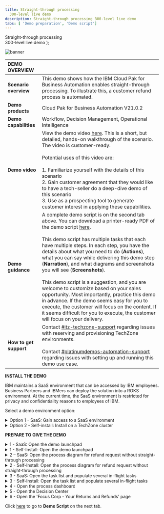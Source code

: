 ---
title: Straight-through processing
  300-level live demo
description: Straight-through processing 300-level live demo
tabs: [ 'Demo preparation', 'Demo script']
---

  <span>
    Straight-through processing <br/> 300-level live demo
  </span> );

![banner](./images/BA_STP_300_Prep_GitHub_banner_8-3-21_short.jpg)
<span id="place1"></span>

| DEMO OVERVIEW |  |
| :--- | :--- |
| **Scenario overview** | This demo shows how the IBM Cloud Pak for Business Automation enables straight-through processing. To illustrate this, a customer refund process is automated. |
| **Demo products** | Cloud Pak for Business Automation V21.0.2 |
| **Demo capabilities** | Workflow, Decision Management, Operational Intelligence |
| **Demo video** | View the demo video <a href="https://ibm.ent.box.com/s/4yskrkefl1ssjxjmxx3kln87z5on4thx" target="_blank" rel="noreferrer">here</a>. This is a short, but detailed, hands-on walkthrough of the scenario. The video is customer-ready.<br/><br/>Potential uses of this video are:<br/><br/>1. Familiarize yourself with the details of this scenario <br/>2. Gain customer agreement that they would like to have a tech-seller do a deep-dive demo of this scenario <br/>3. Use as a prospecting tool to generate customer interest in applying these capabilities. |
| **Demo guidance** | A complete demo script is on the second tab above. You can download a printer-ready PDF of the demo script <a href="./300-BA-STP-Demo-Script.pdf" target="_blank" rel="noreferrer">here</a>. <br/><br/> This demo script has multiple tasks that each have multiple steps. In each step, you have the details about what you need to do (**Actions**), what you can say while delivering this demo step (**Narration**), and what diagrams and screenshots you will see (**Screenshots**). <br/><br/> This demo script is a suggestion, and you are welcome to customize based on your sales opportunity. Most importantly, practice this demo in advance. If the demo seems easy for you to execute, the customer will focus on the content. If it seems difficult for you to execute, the customer will focus on your delivery. |
| **How to get support** | Contact <a href="https://ibm-cloud.slack.com/archives/C0124J683GW" target="_blank" rel="noreferrer">#itz-techzone-support</a> regarding issues with reserving and provisioning TechZone environments. <br/><br/> Contact <a href="https://ibm-cloud.slack.com/archives/C0216F39ACU" target="_blank" rel="noreferrer">#platinumdemos-automation-support</a> regarding issues with setting up and running this demo use case. |

**INSTALL THE DEMO**

IBM maintains a SaaS environment that can be accessed by IBM employees. Business Partners and IBMers can deploy the solution into a ROKS environment. At the current time, the SaaS environment is restricted for privacy and confidentiality reasons to employees of IBM.

Select a demo environment option:

<details>

<summary>Option 1 - SaaS: Gain access to a SaaS environment</summary>

<br/>

This demo runs on the Cloud Pak for Business Automation as a Service demo environment. If you are a seller or technical seller needing access to an environment, please locate and contact your local market admin directly using the list <a href="http://ibm.biz/NextGenTenantAdmins" target="_blank" rel="noreferrer">here</a>.
<br/>

Once your environment is ready, continue to **Prepare to give the demo**.

<br/>

**[Go to top](#place1)**

<br/>

</details>

<details>

<summary>Option 2 - Self-install: Install on a TechZone cluster</summary>

<br/>

**1 - Reserve an environment on TechZone**

<br/>

| **1.1** | **Reserve your OpenShift cluster** |
| :--- | :--- |
| **Actions** | a. To reserve a preinstalled Cloud Pak for Business Automation V21.0.2-IF001 on Red Hat OpenShift, go <a href="https://techzone.ibm.com/my/reservations/create/615dcbbc7ed3c6001edaa865" target="_blank" rel="noreferrer">here</a> and complete the form.<br/><br/>Alternatively, you can install the demo into your own cluster. You will need your own OpenShift-based cluster with the Cloud Pak for Business Automation installed and configured for access to all the required user interfaces. <br/><br/>**Suggestion**: When selecting your data center location, use one with the lowest storage % available, even if this is further from your location.<br/><br/>b.	Submit and wait for your cluster to be ready.<br/><br/> **Note**: If your reservation submission fails with an error, try a second time. If it fails again, wait 30 minutes and check <a href="https://techzone.ibm.com/my/reservations" target="_blank" rel="noreferrer">reservations</a> to see if the reservation was successful before you try again. For support and errors in Technology Zone, slack #dte-techzone-support or email dte@us.ibm.com.<br/><br/>Once your environment is ready, continue to the next steps below. |

| **1.2** | **Validate your cluster** |
| :--- | :--- |
| **Actions** | While you may see your environment through the console within a few minutes, the operator will typically take 2 to 5 hours to complete the installation of the Cloud Pak for Business automation.<br/><br/>**Cluster readiness expectations**: Demo Pattern Preinstalled Clusters may be accessible via the IBM Cloud console and OpenShift web console in 20 minutes but the operator will still be deploying your CP4BA installation for at least 2 hours and generally not more than 5 hours.<br/><br/>To know when your cluster is ready: (**Note**: For issues with any of the steps below, go to the <a href="https://github.ibm.com/jgoodhue/cp4ba-roks-install/blob/master/Additional-files/troubleshooting-cluster.md" target="_blank" rel="noreferrer">Troubleshooting page)</a><br/><br/>a. First, wait for an email with the subject Your OpenShift Cluster is ready on IBM Cloud in 30-60 minutes. If you do not receive an email or to check on status, go to IBM Technology Zone's My Library -> My Reservations page.<br/><br/>b.	Next, use the email with the subject Your OpenShift Cluster is ready on IBM Cloud and click to open the console. You may also use the IBM Technology Zone's My Library -> My Reservations page.<br/><br/>c. On the IBM Cloud cluster page, check to be sure the status shows Normal with a green check and an Ingress subdomain exists.<br/><br/>d.	Click the OpenShift web console button in the upper right.<br/><br/>e. The last task within the operator is to generate a config map named icp4adeploy-cp4ba-access-info, which you can access in the OCP Console under Workloads -> Config Maps or via the CLI. If this config map exists, then CP4BA should be ready. The icp4adeploy-cp4ba-access-info config map provides all the required urls and login information needed to install and run the demonstration. <br/><br/>**Note**: It is not recommended to change the password of cp4admin. Instead, create a new admin user if this is required. |

| **1.3** | **Set up ROKS ingress** |
| :--- | :--- |
| **Actions** | OpenShift environments based on the demo pattern and running on IBM Red Hat OpenShift on IBM Cloud (ROKS) will not have any trusted ingress or certificates for Cloud Pak for Business Automation routes and services. This means that workflows (such as those running in Workflow Authoring in Business Automation Studio) will not be able to successfully connect to ODM services. <br/><br/> The following is needed to ensure the ODM are trusted by browsers and by Workflow Authoring. (Additional networking configurations may also be supported but have not been tested.) The following steps require the OpenShift command-line interface (the oc command) and cannot be done in the web console. <br/><br/> Go <a href="https://docs.openshift.com/container-platform/4.6/cli_reference/openshift_cli/getting-started-cli.html" target="_blank" rel="noreferrer">here</a> to install the OpenShift command-line interface before continuing.<br/><br/>a. Open the OpenShift web console using the button in the upper right of your ROKS cluster page in IBM Cloud console.<br/><br/>b. Navigate to Home -> Projects -> openshift-ingress.<br/><br/>c. Navigate to Workloads -> Secrets and locate the secret with the name equal to your cluster hostname (such as `dteroks-0600004t7y-ycnqs-4b4a324f027aea19c5cbc0c3275c4656-0000.us-south.containers.appdomain.cloud` or `ibmcloud-roks-83eow-4b4a324f027aea19c5cbc0c3275c4656-0000`).<br/><br/>d. Extract/copy tls.key and save to a new file using a text editor without any special formatting (be careful not to type any other character in the file).<br/><br/>e. Repeat for tls.crt in a second new file.<br/><br/>f. Access the CLI at the upper right of the web console by clicking **IBM# -> Copy Login Command**.<br/><br/>g. Click **Display token** and copy the line under **Log in with this token**.<br/><br/>h. Paste it into a MacOS or Linux capable terminal where the CLI is installed and execute.<br/><br/>i. Run the following command: `oc project dtecp4ba` (or the name of your own project/namespace).<br/><br/>j. Run the following command where `tls.crt` and `tls.key` are the names of the files you created above: `oc create secret tls cp4a-wildcard --cert tls.crt --key tls.key`.<br/><br/>k. Back in the OpenShift web console, navigate to Operators -> Installed Operators -> IBM Cloud Pak for Business Automation -> CP4BA Deployment tab -> `icp4adeploy` -> YAML tab (or if not using OLM, Administration -> Custom Resource Definitions -> ICP4ACluster -> Instances tab -> icp4adeploy -> YAML tab).<br/><br/>l. Carefully search for the `shared_configuration` section.<br/><br/>m. Carefully add a new line below `shared_configuration` and indent two spaces.<br/><br/>n. Carefully enter the following: `external_tls_certificate_secret: cp4a-wildcard`.<br/><br/>o. Click **Save**.<br/><br/>p. Wait for the operator to reconcile the CR which normally requires 30-120 minutes.<br/><br/>q. Verify the configuration is effective by navigating to an ODM route in a new browser tab (such as `https://odm-decisionserverconsole-<namespace>.<cluster>.<region>.containers.appdomain.cloud`) and ensure it shows as secure with a trusted certificate (most browsers show a lock icon to the left of the URL). |

| **1.4** | **Login to Cloud Pak for Business Automation** |
| :--- | :--- |
| **Actions** | All the URL and user and password information you need will be present in the icp4adeploy-cp4ba-access-info config map which you can access in the OCP Console under Workloads -> Config Maps or via the CLI. When you navigate to an interface and need to login, use Enterprise LDAP and cp4admin.<br/><br/>**Note**: Be sure to carefully follow the instructions in each section of the config map and open each of the mentioned URLs in your browser to accept the self-signed certificates or you will receive errors. |

<br/>

**2 - Install the Straight-through Processing demo**

<br/>

| **2.1** | **Deploy Operational Decision Manager artifacts** |
| :--- | :--- |
| **Actions** | a. Download these two files:<br/><br/><a href="https://github.com/ibm-cloud-architecture/dba-refund-request/raw/master/decision/Refund%20Processing%20%5Bmain%5D%202021.08.20_01_ocp-demo-2102.zip" target="_blank" rel="noreferrer">Refund processing - main branch</a><br/><a href="https://github.com/ibm-cloud-architecture/dba-refund-request/raw/master/decision/Refund%20Processing%20%5BReduce%20Manual%20Processing%5D%202021.08.20_01_ocp-demo-2102.zip" target="_blank" rel="noreferrer">Refund processing - new branch</a><br/><br/>b. Login to Decision Center Business console.<br/><br/>- On Library, click the import icon.<br/><br/>- Choose and upload Refund Processing [main] YYYY.MM.DD_XX.zip.<br/><br/>- Open the main branch, click Deployments and deploy to your Rule Execution Server (adjust the server within the deployment configuration as required).<br/><br/>- Return to the branch list and click the plus sign to create a new branch based on main named Reduce Manual Processing.<br/><br/>- Import Refund Processing [Reduce Manual Processing] YYYY.MM.DD_XX.zip to the new branch and choose to replace the existing elements.<br/><br/>- Deploy the new branch to Rule Execution Server as a second version. &nbsp; &nbsp; &nbsp; &nbsp; &nbsp; &nbsp; &nbsp; &nbsp; &nbsp; &nbsp; &nbsp; &nbsp; &nbsp; &nbsp; &nbsp; &nbsp; &nbsp; &nbsp; &nbsp; &nbsp; &nbsp; &nbsp; &nbsp; &nbsp; &nbsp; &nbsp; &nbsp; &nbsp; &nbsp; &nbsp; &nbsp; &nbsp; &nbsp; &nbsp; &nbsp; &nbsp; &nbsp; &nbsp; &nbsp; &nbsp; &nbsp; &nbsp; &nbsp; &nbsp; &nbsp; &nbsp; &nbsp; &nbsp; &nbsp; &nbsp; &nbsp; &nbsp; &nbsp; &nbsp; &nbsp; &nbsp; &nbsp; &nbsp; &nbsp; &nbsp; &nbsp; &nbsp; &nbsp; &nbsp; &nbsp; &nbsp; &nbsp; &nbsp; &nbsp; &nbsp; &nbsp; &nbsp; &nbsp; &nbsp; &nbsp; &nbsp; &nbsp; &nbsp; &nbsp; &nbsp; &nbsp; &nbsp; &nbsp; &nbsp; &nbsp; &nbsp; &nbsp; &nbsp; &nbsp; &nbsp; &nbsp; &nbsp; &nbsp; &nbsp; &nbsp; &nbsp; &nbsp; &nbsp; &nbsp; &nbsp; &nbsp; &nbsp; &nbsp; &nbsp; &nbsp; &nbsp; &nbsp; &nbsp; &nbsp; &nbsp; &nbsp; &nbsp; &nbsp; &nbsp; &nbsp; &nbsp; &nbsp; &nbsp; &nbsp; &nbsp;|

| **2.2** | ** Deploy Business Automation Workflow artifacts** |
| :--- | :--- |
| **Actions** | a. Download this file: <a href="https://github.com/ibm-cloud-architecture/dba-refund-request/raw/master/workflow/Refund_Request%20-%202021.07.24_04.twx" target="_blank" rel="noreferrer">Refund Request process app.</a><br/><br/>b. Login to Workflow Authoring in Business Automation Studio and navigate to Business automations -> Workflows.<br/><br/>c. Import Refund_Request - YYYY.MM.DD_XX.twx.<br/><br/>d. Open the Refund Request process app / project and navigate to Process App Settings -> Servers.<br/><br/>e. Edit the settings for hostname and authentication. The hostname will be the ODM Decision Server Console URL (from the odm-access-info section of the icp4adeploy-cp4ba-access-info config map) with no https:// at the beginning. The port is left blank. Set the user name and password to the default administrator credentials specified in the config map. <br/><br/>f. Open the BAI Generators team, and add an appropriate user to the team (for example, cp4admin). <br/><br/>g. Create a new snapshot of the process application / project.<br/><br/>h. No installation of the snapshot is needed unless you setup multiple runtime environments for workflow. (The default setup for the TechZone environment has only one workflow environment, so there is no need to deploy.)  &nbsp; &nbsp; &nbsp; &nbsp; &nbsp; &nbsp; &nbsp; &nbsp; &nbsp; &nbsp; &nbsp; &nbsp; &nbsp; &nbsp; &nbsp; &nbsp; &nbsp; &nbsp; &nbsp; &nbsp; &nbsp; &nbsp; &nbsp; &nbsp; &nbsp; &nbsp; &nbsp; &nbsp; &nbsp; &nbsp; &nbsp; &nbsp; &nbsp; &nbsp; &nbsp; &nbsp; &nbsp; &nbsp; &nbsp; &nbsp; &nbsp; &nbsp; &nbsp; &nbsp; &nbsp; &nbsp; &nbsp; &nbsp; &nbsp; &nbsp; &nbsp; &nbsp; &nbsp; &nbsp; &nbsp; &nbsp; &nbsp;  &nbsp; &nbsp; &nbsp; &nbsp; &nbsp; &nbsp; &nbsp; &nbsp; &nbsp; &nbsp; &nbsp; &nbsp; &nbsp; &nbsp; &nbsp; &nbsp; &nbsp; &nbsp; &nbsp; &nbsp; |

| **2.3** | **Set up Business Automation Insights (BAI) data** |
| :--- | :--- |
| **Actions** | a. Login to Workplace with the user specified in the above BAI Generators team.<br/><br/>b. Click to start Generate Week 1 BAI Data RR v2, and wait for the feedback that the process has started.<br/><br/>c. Do the same for Generate Week 2 BAI Data RR v2. &nbsp; &nbsp; &nbsp; &nbsp; &nbsp; &nbsp; &nbsp; &nbsp; &nbsp; &nbsp; &nbsp; &nbsp; &nbsp; &nbsp; &nbsp; &nbsp; &nbsp; &nbsp; &nbsp; &nbsp; &nbsp; &nbsp; &nbsp; &nbsp; &nbsp; &nbsp; &nbsp; &nbsp; &nbsp; &nbsp; &nbsp; &nbsp; &nbsp; &nbsp; &nbsp; &nbsp; &nbsp; &nbsp; &nbsp; &nbsp; &nbsp; &nbsp; &nbsp; &nbsp; &nbsp; &nbsp; &nbsp; &nbsp; &nbsp; &nbsp; &nbsp; &nbsp; &nbsp; &nbsp; &nbsp; &nbsp; &nbsp; &nbsp; &nbsp; &nbsp; &nbsp; &nbsp; &nbsp; &nbsp; &nbsp; &nbsp; &nbsp; &nbsp; &nbsp; &nbsp; &nbsp; &nbsp; &nbsp; &nbsp; &nbsp; &nbsp; &nbsp; &nbsp; &nbsp; &nbsp; &nbsp; &nbsp; &nbsp; &nbsp; &nbsp; &nbsp; &nbsp; &nbsp; &nbsp; &nbsp; &nbsp; &nbsp; &nbsp; &nbsp; &nbsp; &nbsp; &nbsp; &nbsp; &nbsp; &nbsp; &nbsp; &nbsp; &nbsp; &nbsp; &nbsp; &nbsp; &nbsp; &nbsp; &nbsp; &nbsp; &nbsp; &nbsp; &nbsp; &nbsp; &nbsp; &nbsp; &nbsp; &nbsp; &nbsp; &nbsp; &nbsp; &nbsp; &nbsp; &nbsp; &nbsp; &nbsp; &nbsp; &nbsp; &nbsp; &nbsp; &nbsp; &nbsp; &nbsp; &nbsp; &nbsp; &nbsp; &nbsp; &nbsp;|

| **2.4** | **Deploy Business Performance Center artifacts** |
| :--- | :--- |
| **Actions** | a. Download <a href="https://github.com/ibm-cloud-architecture/dba-refund-request/blob/master/insights/Refund%20Request%20(RR)%20-%20Week%201%20-%202021.05.10_01.json" target="_blank" rel="noreferrer">RefundRequest Week 1</a> and <a href="https://github.com/ibm-cloud-architecture/dba-refund-request/blob/master/insights/Refund%20Request%20(RR)%20-%20Week%202%20-%202021.05.10_01.json" target="_blank" rel="noreferrer">RefundRequest Week 2</a>.<br/><br/>b. Login to Business Performance Center. <br/><br/>c. Import two dashboards using RefundRequest (RR) – Week 1 - YYYY.MM.DD_XX.json and RefundRequest (RR) – Week 2 - YYYY.MM.DD_XX.json.<br/><br/>d. Adjust the monitoring sources to the deployed BAW snapshot for the dashboard and any charts that require it. <br/><br/>e. Fix any charts that do not have data with the most likely error requiring is to select decimal (data > TG2 > pTime) –(float) in the Data item field which must sometimes be selected after the monitoring source is changed.<br/> |

| **2.5** | **Deploy Business Automation Studio artifacts** |
| :--- | :--- |
| **Actions**| a. Download the <a href="https://github.com/ibm-cloud-architecture/dba-refund-request/blob/master/app/Refund_Request%20-%20App%20-%202021.08.08_06_ocp-demo-2102.twx" target="_blank" rel="noreferrer">Refund request App.</a><br/><br/>b. Publish the workflow project's snapshot in Business Automation Studio to make the automation services available to applications. <br/><br/>c. Import the Refund Request application in Business applications using RefundRequest (RR) – App - YYYY.MM.DD_XX.twx.<br/><br/>d. Create a new snapshot if needed and export the application as a ZIP. &nbsp; &nbsp; &nbsp; &nbsp; &nbsp; &nbsp; &nbsp; &nbsp; &nbsp; &nbsp; &nbsp; &nbsp; &nbsp; &nbsp; &nbsp; &nbsp; &nbsp; &nbsp; &nbsp; &nbsp; &nbsp; &nbsp; &nbsp; &nbsp; &nbsp; &nbsp; &nbsp; &nbsp; &nbsp; &nbsp; &nbsp; &nbsp; &nbsp; &nbsp; &nbsp; &nbsp; &nbsp; &nbsp; &nbsp; &nbsp; &nbsp; &nbsp; &nbsp; &nbsp; &nbsp; &nbsp; &nbsp; &nbsp; &nbsp; &nbsp; &nbsp; &nbsp; &nbsp; &nbsp; &nbsp; &nbsp; &nbsp; &nbsp; &nbsp; &nbsp; &nbsp; &nbsp; &nbsp; &nbsp; &nbsp; &nbsp; &nbsp; &nbsp; &nbsp; &nbsp; &nbsp; &nbsp; &nbsp; &nbsp; &nbsp; &nbsp; &nbsp; &nbsp; &nbsp; &nbsp; &nbsp; &nbsp; &nbsp; &nbsp; &nbsp; &nbsp; &nbsp; &nbsp; &nbsp; &nbsp; &nbsp; &nbsp; &nbsp; &nbsp; &nbsp; &nbsp; &nbsp; &nbsp; &nbsp; &nbsp; &nbsp; &nbsp; &nbsp; &nbsp; &nbsp; &nbsp; |

| **2.6** | **Deploy Business Automation Navigator artifacts** |
| :--- | :--- |
| **Actions** | a. Login to Business Automation Navigator’s admin desktop. You will need to add ?desktop=appDesktop1 to the end of the Navigator url in the config map. <br/><br/>b. Select Connections on the left, edit the Application Engine Connection (generally called APPENGO) and connect. <br/><br/>c. Import the application ZIP file. <br/><br/>d. Edit the details of the application and add #AUTHENTICATED-USERS to make the app available to everyone. <br/><br/>e. Edit the desktop of your choice (generally appDesktop1) and on the Layout tab, add the application. <br/><br/>Once your environment is ready, continue to the next steps below .&nbsp; &nbsp; &nbsp; &nbsp; &nbsp; &nbsp; &nbsp; &nbsp; &nbsp; &nbsp; &nbsp; &nbsp; &nbsp; &nbsp; &nbsp; &nbsp; &nbsp; &nbsp; &nbsp; &nbsp; &nbsp; &nbsp; &nbsp; &nbsp; &nbsp; &nbsp; &nbsp; &nbsp; &nbsp; &nbsp; &nbsp; &nbsp; &nbsp; &nbsp; &nbsp; &nbsp; &nbsp; &nbsp; &nbsp; &nbsp; &nbsp; &nbsp; &nbsp; &nbsp; &nbsp; &nbsp; &nbsp; &nbsp; &nbsp; &nbsp; &nbsp; &nbsp; &nbsp; &nbsp; &nbsp; &nbsp; &nbsp; &nbsp; &nbsp; &nbsp; &nbsp; &nbsp; &nbsp; &nbsp; &nbsp; &nbsp; &nbsp; &nbsp; &nbsp; &nbsp; &nbsp; &nbsp; &nbsp; &nbsp; &nbsp; &nbsp; &nbsp; &nbsp; &nbsp; &nbsp; &nbsp; &nbsp; &nbsp; &nbsp; &nbsp; &nbsp; &nbsp; &nbsp; &nbsp; &nbsp; &nbsp; &nbsp; &nbsp; &nbsp; &nbsp; &nbsp; &nbsp; &nbsp; &nbsp; &nbsp; &nbsp; &nbsp; &nbsp; &nbsp; &nbsp; &nbsp; |

**[Go to top](#place1)**

</details>

**PREPARE TO GIVE THE DEMO**

<span id="place2"></span>

<details>

<summary>1 - SaaS: Open the demo launchpad</summary>
<br/>

Follow these steps for the **SaaS** environment. The Refund Request Demo Launchpad is used to open all the user interfaces used in the demo.

Access your IBM Cloud Pak for Business Automation as a Service tenant <a href="https://www.automationcloud.ibm.com/" target="_blank" rel="noreferrer">here</a>. Enter your email address.<br/><br/>Steps a, b, and c are for **technical sellers only**. Most technical sellers initially land in the development environment.<br/><br/>If this happens to you, follow these steps to get to the production/runtime environment: <br/><br/> a. Click on the dropdown menu in the top left corner of the screen. <br/><br/>b. Click **Development** on the left-hand side, and click **Production** to switch to that environment. <br/><br/>c. On the left-hand side, click **Run**.<br/><br/>

<img src="https://raw.githubusercontent.com/ibm-garage-tsa/platinum-demos/master/src/pages/300-business-automation/images/Stu_1.1.png" width="800" /><br/>

<img src="https://raw.githubusercontent.com/ibm-garage-tsa/platinum-demos/master/src/pages/300-business-automation/images/Stu_1.1.1_tech_seller.png" width="800" /><br/>

<img src="https://raw.githubusercontent.com/ibm-garage-tsa/platinum-demos/master/src/pages/300-business-automation/images/Stu_1.1.2_tech_seller.png" width="800" /><br/>

<img src="https://raw.githubusercontent.com/ibm-garage-tsa/platinum-demos/master/src/pages/300-business-automation/images/Stu_1.1.3_tech_seller.png" width="800" /><br/>

<br/>

Click **Business Automation Apps**.

<br/>

<img src="https://raw.githubusercontent.com/ibm-garage-tsa/platinum-demos/master/src/pages/300-business-automation/images/Stu_1.2.png" width="800" /><br/>

<br/>

Click on the **Refund Request** tile.
<br/>

<img src="https://raw.githubusercontent.com/ibm-garage-tsa/platinum-demos/master/src/pages/300-business-automation/images/Stu_1.3.png" width="800" /><br/>

<br/>
The demo launchpad should now appear.
<br/><br/>

<img src="https://raw.githubusercontent.com/ibm-garage-tsa/platinum-demos/master/src/pages/300-business-automation/images/Stu_1.4.png" width="800" /><br/>

**[Go to top](#place1)**

</details>

<details>

<summary>1 - Self-Install: Open the demo launchpad</summary>
<br/>

Open the **Navigator** app and click on the **Refund Request** tile.<br/><br/> **Note:** If you need the URL, open the OCP console under **Workloads** -> **Config Maps**. Locate the **icp4adeploy-cp4ba-access-info** config map. Then, go to the **Navigator** section of the config map to find the URL and add **?desktop=appDesktop1** at the end for the correct desktop.<br/><br/>

<img src="https://raw.githubusercontent.com/ibm-garage-tsa/platinum-demos/master/src/pages/300-business-automation/images/Stu_2.1.png" width="800" /><br/>

<br/>
The demo launchpad should now appear.<br/><br/>

<img src="https://raw.githubusercontent.com/ibm-garage-tsa/platinum-demos/master/src/pages/300-business-automation/images/Stu_2.2.png" width="800" /><br/>

**[Go to top](#place1)**

</details>

<details>

<summary>2 – SaaS: Open the process diagram for refund request without straight-through processing</summary>
<br/>

You will use **Workflow Process Designer** to open the **Refund Request without Straight-through Processing** process diagram.
<br/>

First, click on **Hector, the Process Analyst** and copy the automatically-generated URL and paste to open Workflow Center in a new tab.<br/><br/>

<img src="https://raw.githubusercontent.com/ibm-garage-tsa/platinum-demos/master/src/pages/300-business-automation/images/Stu_2.png" width="800" /><br/>

Next, click on the **Process Apps** tile.<br/><br/>

<img src="https://raw.githubusercontent.com/ibm-garage-tsa/platinum-demos/master/src/pages/300-business-automation/images/Stu_2.2.png" width="800" /><br/>

Next, click the **Refund Request** tile.<br/><br/>

<img src="https://raw.githubusercontent.com/ibm-garage-tsa/platinum-demos/master/src/pages/300-business-automation/images/Stu_2.3.png" width="800" /><br/>

Inside the **Process App**, select **Processes**, and then select **Refund Request without STP**.<br/><br/>

<img src="https://raw.githubusercontent.com/ibm-garage-tsa/platinum-demos/master/src/pages/300-business-automation/images/Stu_3.6.png" width="800" /><br/>

The **Refund Request without STP** process diagram will open. <br/><br/>**Note**: This will be the tab to display when you start the demo.<br/><br/>

<img src="https://raw.githubusercontent.com/ibm-garage-tsa/platinum-demos/master/src/pages/300-business-automation/images/Stu_3.7.png" width="800" /><br/>

**[Go to top](#place1)**

</details>

<details>

<summary>2 - Self-Install: Open the process diagram for refund request without straight-through processing</summary>
<br/>

You will use **Workflow Process Designer** to open the **Refund Request without Straight-through Processing** process diagram.<br/><br/>First, copy the automatically-generated URL and paste to open **Business Automation Studio** in a new tab.<br/><br/>

<img src="https://raw.githubusercontent.com/ibm-garage-tsa/platinum-demos/master/src/pages/300-business-automation/images/Stu_3.2.png" width="800" /><br/>

From the top left-hand menu, select **Design** and then **Business Automations**.<br/><br/>

<img src="https://raw.githubusercontent.com/ibm-garage-tsa/platinum-demos/master/src/pages/300-business-automation/images/Stu_3.3.png" width="800" /><br/>

From the **Business Automations** page, select **Workflow**.<br/><br/>
<img src="https://raw.githubusercontent.com/ibm-garage-tsa/platinum-demos/master/src/pages/300-business-automation/images/Stu_3.4.png" width="800" /><br/>

Within the **Refund Request** tile, select **Open**.<br/><br/>

<img src="https://raw.githubusercontent.com/ibm-garage-tsa/platinum-demos/master/src/pages/300-business-automation/images/Stu_3.5.png" width="800" /><br/>

Inside the **Process App**, select **Processes**, and then select **Refund Request without STP**.<br/><br/>
<img src="https://raw.githubusercontent.com/ibm-garage-tsa/platinum-demos/master/src/pages/300-business-automation/images/Stu_3.6.png" width="800" /><br/>

The **Refund Request without STP** process diagram will open. <br/><br/>**Note**: This will be the tab to display when you start the demo.<br/><br/>

<img src="https://raw.githubusercontent.com/ibm-garage-tsa/platinum-demos/master/src/pages/300-business-automation/images/Stu_3.7.png" width="800" /><br/>

**[Go to top](#place1)**

</details>

<details>

<summary>3 - SaaS: Open the task list and populate several in-flight tasks</summary>

<br/>

In this step, we will open the task list view in a new tab. Also, we will populate some in-flight process instances, so there are some tasks in the inbox.
<br/>

**Note:** The tasks will be automatically deleted after 12 hours to keep things clean for other users.
<br/>

Go to the **Refund Request Demo Launcher** and click on **Sam, the Refund Investigator**.

<br/>

<img src="https://raw.githubusercontent.com/ibm-garage-tsa/platinum-demos/master/src/pages/300-business-automation/images/one.png" width="800" /><br/>

Copy the link for the **Process Portal**. Open a new browser tab and paste and open the link.

<br/>

<img src="https://raw.githubusercontent.com/ibm-garage-tsa/platinum-demos/master/src/pages/300-business-automation/images/two.png" width="800" /><br/>

Click on **Refund Request** (under Launch) **three times** to generate a few new processes.<br/><br/>

<img src="https://raw.githubusercontent.com/ibm-garage-tsa/platinum-demos/master/src/pages/300-business-automation/images/three.png" width="800" /><br/>

Three new tasks should appear in the Work inbox.

<br/>

<img src="https://raw.githubusercontent.com/ibm-garage-tsa/platinum-demos/master/src/pages/300-business-automation/images/four.png" width="800" /><br/><br/>

Leave this tab open for the demo.

<br/>

**[Go to top](#place1)**

</details>

<details>

<summary>3 - Self-Install: Open the task list and populate several in-flight tasks</summary>

<br/>

In this step, we will open the task list view in a new tab and populate some in-flight process instances so there are some tasks in the inbox. To do this, go to the **Refund Request Demo Launcher**, and click on **Sam, the Refund Investigator**.<br/><br/>

<img src="https://raw.githubusercontent.com/ibm-garage-tsa/platinum-demos/master/src/pages/300-business-automation/images/Stu_4.1.png" width="800" /><br/><br/>
The task list view will open in a new tab as follows: <br/><br/>
Workplace will open in a new tab.<br/><br/>
<img src="https://raw.githubusercontent.com/ibm-garage-tsa/platinum-demos/master/src/pages/300-business-automation/images/Stu_4.2.2_Self_Install.png" width="800" /><br/>

Populate some in-flight tasks from **Workplace**: <br/><br/>
From **Workplace**, click on **Start Workflow**. <br/><br/>
Select the **Refund Request** tile (may need to scroll down). Select **Tip**, then select **Launch**. <br/><br/>Repeat **three times** to generate three tasks. <br/><br/>
Click on **Start Workflow** and select the **Quote Exception** tile (may need to scroll down).<br/><br/>
Select **Tip**. Then, select **Launch**. Repeat **two times** to generate two tasks. <br/><br/>
You should now see (at least) five tasks in the task inbox.<br/><br/>

<img src="https://raw.githubusercontent.com/ibm-garage-tsa/platinum-demos/master/src/pages/300-business-automation/images/Stu_4.4.1_Self_Install.png" width="800" /><br/>

<img src="https://raw.githubusercontent.com/ibm-garage-tsa/platinum-demos/master/src/pages/300-business-automation/images/Stu_4.4.2_Self_Install.png" width="800" /><br/>

<img src="https://raw.githubusercontent.com/ibm-garage-tsa/platinum-demos/master/src/pages/300-business-automation/images/Stu_4.4.3_Self_install.png" width="800" /><br/>

<img src="https://raw.githubusercontent.com/ibm-garage-tsa/platinum-demos/master/src/pages/300-business-automation/images/Stu_4.4.4_Self_install.png" width="800" /><br/>

**[Go to top](#place1)**

</details>

<details>

<summary>4 - Open the process dashboard</summary>
<br/>

You will open the **Refund Request dashboard** in a new tab.<br/><br/>

First, go to the **Demo Launcher**, and click on **Tom, the Business Analyst**.
<br/>

<img src="https://raw.githubusercontent.com/ibm-garage-tsa/platinum-demos/master/src/pages/300-business-automation/images/Stu_5.1.png" width="800" /><br/><br/>

From the **BAI Dashboards** page, click on the **Refund Request (RR) Week1** dashboard.<br/><br/>

<img src="https://raw.githubusercontent.com/ibm-garage-tsa/platinum-demos/master/src/pages/300-business-automation/images/Stu_5.2.png" width="800" /><br/><br/>

The **Refund Request (RR) - Week 1** dashboard will open.<br/><br/>

<img src="https://raw.githubusercontent.com/ibm-garage-tsa/platinum-demos/master/src/pages/300-business-automation/images/Stu_5.3.png" width="800" /><br/>

**[Go to top](#place1)**

</details>

<details>

<summary>5 - Open the Decision Center</summary>

<br/>

You will open **Decision Center** in a new tab.<br/><br/>
To begin, go to the **Demo Launcher**, and click on the **Emma, the Rules Manager**.

<br/>

<img src="https://raw.githubusercontent.com/ibm-garage-tsa/platinum-demos/master/src/pages/300-business-automation/images/Stu_6.1.png" width="800" /><br/><br/>

**Decision Center** will open in a new tab.<br/><br/>

<img src="https://raw.githubusercontent.com/ibm-garage-tsa/platinum-demos/master/src/pages/300-business-automation/images/Stu_6.2.png" width="800" /><br/><br/>

**[Go to top](#place1)**

</details>

<details>

<summary>6 - Open the 'Focus Corp - Your Returns and Refunds' page</summary>
<br/>

You will open the **Focus Corp - Your Returns and Refunds** page in a new tab. This is where you will demonstrate how to submit the refund requests.<br/><br/>
To start, go to the **Demo Launcher**, and click on **Anna, the Customer**.

<br/>

<img src="https://raw.githubusercontent.com/ibm-garage-tsa/platinum-demos/master/src/pages/300-business-automation/images/Stu_7.1.png" width="800" /><br/><br/>

Open the **Focus Corp - Your Returns and Refunds** page. <br/><br/>

<img src="https://raw.githubusercontent.com/ibm-garage-tsa/platinum-demos/master/src/pages/300-business-automation/images/Stu_7.2.png" width="800" /><br/><br/>

**[Go to top](#place1)**

</details>

Click [here](/300-business-automation/demo-script) to go to **Demo Script** on the next tab.
